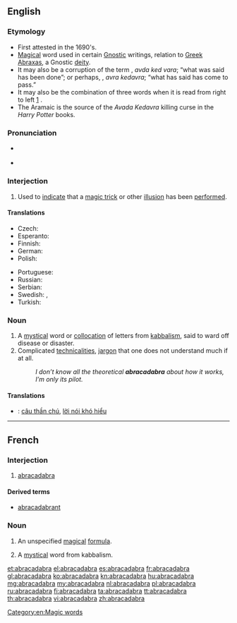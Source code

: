 ==English==
{{wikipedia}}

===Etymology===
* First attested in the 1690's.
* [[magical|Magical]] word used in certain [[Gnostic]] writings, relation to [[Greek]] [[abraxas|Abraxas]], a Gnostic [[deity]].
* It may also be a corruption of the {{etyl|arc}} term {{term|עבדא כד ברא|עַבְדָא כְּדַ ברָא|lang=arc|sc=Hebr}}, ''avda ked vara''; “what was said has been done”; or perhaps, {{etyl|he}} {{term|עבראכדברא|lang=he|sc=Hebr}}, ''avra kedavra''; “what has said has come to pass.”
* It may also be the combination of three {{etyl|he}} words {{term|ארבע-אחד-ארבע|lang=he|sc=Hebr}} when it is read from right to left [http://www.scribd.com/doc/14656725/Abracadabra] .
* The Aramaic is the source of the ''Avada Kedavra'' killing curse in the ''Harry Potter'' books.<!-- JK Rowling said this 15 April 2004, at the Edinburgh Book Festival, but referred to the meaning as “let the thing be destroyed”-->

===Pronunciation===
* {{a|US}} {{IPA|/ˌæb.ɹə.kə.ˈdæb.ɹə/}}
* {{audio|en-us-abracadabra.ogg|Audio (US)}}

===Interjection===
{{en-interj|pos=abracadabra!}}

# Used to [[indicate]] that a [[magic trick]] or other [[illusion]] has been [[perform]]ed.

====Translations====
{{trans-top|used to indicate that a magic trick or other illusion has been performed}}
* Czech: {{t-|cs|abrakadabra}}
* Esperanto: {{t|eo|abrakadabra}}
* Finnish: {{t|fi|abrakadabra}}
* German: {{t|de|Abrakadabra}}
* Polish: {{t|pl|abrakadabra}}
{{trans-mid}}
* Portuguese: {{t-|pt|abracadabra}}
* Russian: {{t|ru|абракадабра|f|tr=abrakadábra|sc=Cyrl}}
* Serbian: {{t+|sr|абракадабра|tr=abrakadabra|sc=Cyrl}}
* Swedish: {{t|sv|abrakadabra}}, {{t|sv|abra kadabra}}
* Turkish: {{t|tr|abrakadabra}}
{{trans-bottom}}

===Noun===
{{en-noun|-}}

# A [[mystical]] word or [[collocation]] of letters from [[kabbalism]], said to ward off disease or disaster.
# Complicated [[technicality|technicalities]], [[jargon]] that one does not understand much if at all.
#: ''I don’t know all the theoretical '''abracadabra''' about how it works, I’m only its pilot.''

====Translations====
<!-- need tables -->
{{checktrans}}
* {{ttbc|vi}}: [[câu thần chú]], [[lời nói khó hiểu]]

[[Category:en:Magic words]]

----

==French==

===Interjection===
{{fr-intj}}

# [[#Interjection|abracadabra]]

====Derived terms====
* [[abracadabrant]]

===Noun===
{{fr-noun|m}}

# An unspecified [[magical]] [[formula]].
# {{historical|lang=fr}} A [[mystical]] word from kabbalism.

[[et:abracadabra]]
[[el:abracadabra]]
[[es:abracadabra]]
[[fr:abracadabra]]
[[gl:abracadabra]]
[[ko:abracadabra]]
[[kn:abracadabra]]
[[hu:abracadabra]]
[[mg:abracadabra]]
[[my:abracadabra]]
[[nl:abracadabra]]
[[pl:abracadabra]]
[[ru:abracadabra]]
[[fi:abracadabra]]
[[ta:abracadabra]]
[[tt:abracadabra]]
[[th:abracadabra]]
[[vi:abracadabra]]
[[zh:abracadabra]]
